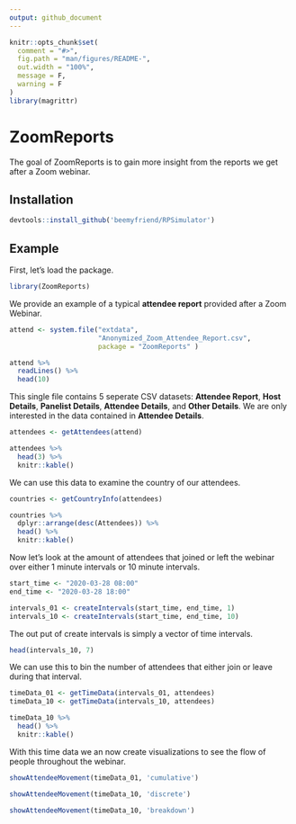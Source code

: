 ```yaml
---
output: github_document
---
```


<!-- README.md is generated from README.Rmd. Please edit that file -->

```r
knitr::opts_chunk$set(
  comment = "#>",
  fig.path = "man/figures/README-",
  out.width = "100%",
  message = F,
  warning = F
)
library(magrittr)
```

# ZoomReports

The goal of ZoomReports is to gain more insight from the reports we get after a Zoom webinar.

## Installation

``` r
devtools::install_github('beemyfriend/RPSimulator')
```

## Example

First, let's load the package.

```r
library(ZoomReports)
```

We provide an example of a typical **attendee report** provided after a Zoom Webinar. 

```r
attend <- system.file("extdata",
                      "Anonymized_Zoom_Attendee_Report.csv",
                      package = "ZoomReports" )
```

```r
attend %>%
  readLines() %>%
  head(10)
```

This single file contains 5 seperate CSV datasets: **Attendee Report**, **Host Details**, **Panelist Details**, **Attendee Details**, and **Other Details**. We are only interested in the data contained in **Attendee Details**.

```r
attendees <- getAttendees(attend)
```

```r
attendees %>%
  head(3) %>%
  knitr::kable()
```

We can use this data to examine the country of our attendees.

```r
countries <- getCountryInfo(attendees)
```

```r
countries %>%
  dplyr::arrange(desc(Attendees)) %>%
  head() %>%
  knitr::kable()
```

Now let's look at the amount of attendees that joined or left the webinar over either 1 minute intervals or 10 minute intervals.

```r
start_time <- "2020-03-28 08:00"
end_time <- "2020-03-28 18:00"

intervals_01 <- createIntervals(start_time, end_time, 1)
intervals_10 <- createIntervals(start_time, end_time, 10)
```

The out put of create intervals is simply a vector of time intervals. 

```r
head(intervals_10, 7)
```

We can use this to bin the number of attendees that either join or leave during that interval.

```r
timeData_01 <- getTimeData(intervals_01, attendees)
timeData_10 <- getTimeData(intervals_10, attendees)
```

```r
timeData_10 %>%
  head() %>%
  knitr::kable()
```

With this time data we an now create visualizations to see the flow of people throughout the webinar.

```r
showAttendeeMovement(timeData_01, 'cumulative')
```

```r
showAttendeeMovement(timeData_10, 'discrete')
```

```r

showAttendeeMovement(timeData_10, 'breakdown')
```
